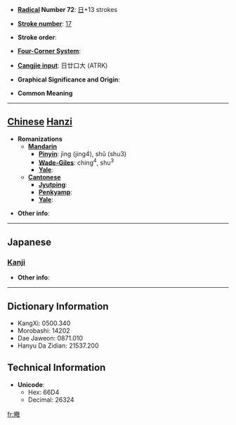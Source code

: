 * '''[[Wiktionary:Chinese radical index| Radical]] Number 72''': [[Wiktionary:Chinese radical index 日|日]]+13 strokes

* '''[[Wiktionary:Chinese total strokes index|Stroke number]]''': [[Wiktionary:Chinese total strokes index 17|17]]

* '''Stroke order''': 

* '''[[Wiktionary:Chinese four corner index|Four-Corner System]]''': 

* '''[[Wiktionary:Chinese Cangjie index|Cangjie input]]''': 日廿口大 (ATRK)

* '''Graphical Significance and Origin''': 

* '''Common Meaning'''

----

== [[Chinese]] [[Hanzi]] ==

* '''Romanizations'''
** '''[[Mandarin]]'''
*** '''[[Pinyin]]''': jìng (jing4), shǔ (shu3)
*** '''[[Wade-Giles]]''': ching<sup>4</sup>, shu<sup>3</sup>
*** '''[[Yale]]''': 
** '''[[Cantonese]]'''
*** '''[[Jyutping]]''':
*** '''[[Penkyamp]]''': 
*** '''[[Yale]]''': 

* '''Other info''': 

----

==Japanese==
===[[Kanji]]===
{{kanji|on readings=[[けい]] (kei), [[ぎょう]] (gyō)|kun readings=[[あきらか]] (akiraka), [[かわく]] (kawaku)}}

* '''Other info''':  

----

== Dictionary Information ==

* KangXi: 0500.340
* Morobashi: 14202
* Dae Jaweon: 0871.010
* Hanyu Da Zidian: 21537.200

== Technical Information ==

* '''Unicode''':
** Hex: 66D4
** Decimal: 26324

[[fr:曔]]